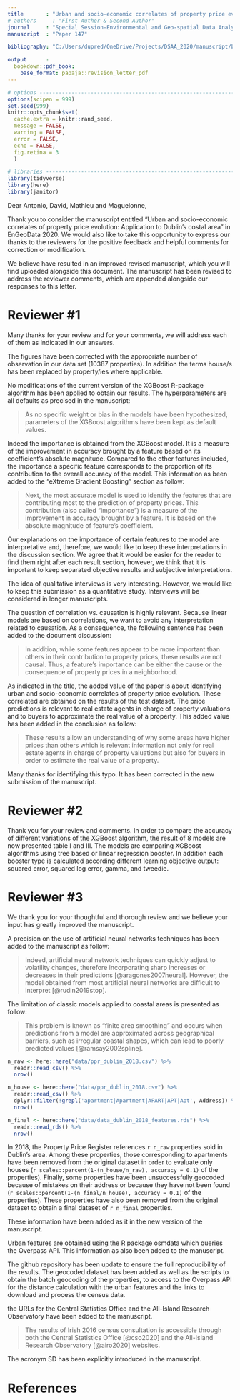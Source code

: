```yaml
---
title       : "Urban and socio-economic correlates of property price evolution: Application to Dublin's costal area"
# authors     : "First Author & Second Author"
journal     : "Special Session-Environmental and Geo-spatial Data Analytics (EnGeoData) of the 7th IEEE International Conference on Data Science and Advanced Analytics (DSAA'2020)."
manuscript  : "Paper 147"

bibliography: "C:/Users/dupred/OneDrive/Projects/DSAA_2020/manuscript/bib/references.bib"

output      :
  bookdown::pdf_book:
    base_format: papaja::revision_letter_pdf
---
```


```r
# options ----------------------------------------------------------------------
options(scipen = 999)
set.seed(999)
knitr::opts_chunk$set(
  cache.extra = knitr::rand_seed,
  message = FALSE, 
  warning = FALSE, 
  error = FALSE, 
  echo = FALSE, 
  fig.retina = 3
  )

# libraries --------------------------------------------------------------------
library(tidyverse)
library(here)
library(janitor)
```

Dear Antonio, David, Mathieu and Maguelonne,

Thank you to consider the manuscript entitled "Urban and socio-economic correlates of property price evolution: Application to Dublin's costal area" in EnGeoData 2020. We would also like to take this opportunity to express our thanks to the reviewers for the positive feedback and helpful comments for correction or modification.

We believe have resulted in an improved revised manuscript, which you will find uploaded alongside this document. The manuscript has been revised to address the reviewer comments, which are appended alongside our responses to this letter.

# Reviewer \#1

\RC{Urban and socio-economic correlates of property price evolution: Application to Dublin’s costal area

Hypothesis : By taking into account either urban or socio-economic features, it is possible to accurately estimate housing prices and to predict their evolution. 

Proposal : By using machine learning algorithms, prediction of house prices has become more and more accurate. In this paper, an alternative machine learning algorithm is used to identify urban and socio-economic correlates of property price evolution in the area of Dublin, Ireland in 2018.}

Many thanks for your review and for your comments, we will address each of them as indicated in our answers. 

\RC{Page 1 : « 10389 houses » in the Abstract and « 10395 properties » in the Method section and « 10387 Properties » in Discussion section ?}

The figures have been corrected with the appropriate number of observation in our data set (10387 properties). In addition the terms house/s has been replaced by property/ies where applicable.

\RC{Page 2 : « an eXtreme Gradient Boosting (XGBoost) regression model was calculated to examine the extent to which house prices rely on urban and on socio-economic features ». Could you explain wether you worked on the XGBoost algorithm or not ? What was your contribution to develop/adapt/or parameterize this algorithm ?}

No modifications of the current version of the XGBoost R-package algorithm has been applied to obtain our results. The hyperparameters are all defaults as precised in the manuscript:

> As no specific weight or bias in the models have been hypothesized, parameters of the XGBoost algorithms have been kept as default values.

\RC{I suppose that Urban features importance is computed by the XGBoost model (Table I). Could you explain this stage and comment results ? Embassy importance is detected thanks to statistical computations. Is it possible to comment and validate it by qualitative interviews with experts ?
Page 4 : Similarly, I couldn’t understand how Socio-Economic features importance is computed (Table II). Could you explain this stage and comment results ? Religion importance is detected thanks to statistical computations. Is it possible to comment and validate it by qualitative interviews with experts ?}

Indeed the importance is obtained from the XGBoost model. It is a measure of the improvement in accuracy brought by a feature based on its coefficient's absolute magnitude. Compared to the other features included, the importance a specific feature corresponds to the proportion of its contribution to the overall accuracy of the model. This information as been added to the "eXtreme Gradient Boosting" section as follow:

> Next, the most accurate model is used to identify the features that are contributing most to the prediction of property prices. This contribution (also called "importance") is a measure of the improvement in accuracy brought by a feature. It is based on the absolute magnitude of feature's coefficient.

Our explanations on the importance of certain features to the model are interpretative and, therefore, we would like to keep these interpretations in the discussion section. We agree that it would be easier for the reader to find them right after each result section, however, we think that it is important to keep separated objective results and subjective interpretations.

The idea of qualitative interviews is very interesting. However, we would like to keep this submission as a quantitative study. Interviews will be considered in longer manuscripts.

\RC{« Embassies are in general located in the most expensive areas of cities ». Are the ambassies installed in expensive areas or are the areas expensive because of their embassies ?}

The question of correlation vs. causation is highly relevant. Because linear models are based on correlations, we want to avoid any interpretation related to causation. As a consequence, the following sentence has been added to the document discussion:

> In addition, while some features appear to be more important than others in their contribution to property prices, these results are not causal. Thus, a feature's importance can be either the cause or the consequence of property prices in a neighborhood. 

\RC{Globally, it is difficult to evaluate the added-value of this research work :

- Is it a proposal of a new regression model ? If yes, you should better explain XGBoost and its originality

- Is it a experiment of an existing regression model applied to housing prices ? If yes, you should comment the results on the $20\%$ of the original dataset : are the price predictions relevant ? Is this approach better than existing ones for price prediction ? Number of parameters ? Computation speed ? etc.
  
What was not possible before and what is possible now thanks to this work ?}
  
As indicated in the title, the added value of the paper is about identifying urban and socio-economic correlates of property price evolution. These correlated are obtained on the results of the test dataset. The price predictions is relevant to real estate agents in charge of property valuations and to buyers to approximate the real value of a property. This added value has been added in the conclusion as follow:

> These results allow an understanding of why some areas have higher prices than others which is relevant information not only for real estate agents in charge of property valuations but also for buyers in order to estimate the real value of a property.

\RC{Typos : Page 1 : « 10395 property »}

Many thanks for identifying this typo. It has been corrected in the new submission of the manuscript.

# Reviewer \#2

\RC{This paper presents machine learning experiments to estimate price changes in the real estate market. 

The main method is the XGBoost algorithm. Perhaps more methods could have been tried, including some simple baseline to put the presented results into perspective.

The focus of the paper in on the contribution of the proposed features. 

There in not much novelty, but the experiments are well executed and the results are convincing. Real data is used for training and testing.}

Thank you for your review and comments. In order to compare the accuracy of different variations of the XGBoost algorithm, the result of 8 models are now presented table I and III. The models are comparing XGBoost algorithms using tree based or linear regression booster. In addition each booster type is calculated according different learning objective output: squared error, squared log error, gamma, and tweedie. 

# Reviewer \#3

\RC{The topic of the paper fits well with the special session main topics. Below some suggestions of improvement that can be made to this contribution.}

We thank you for your thoughtful and thorough review and we believe your input has greatly improved the manuscript.

\RC{Concerning the following statement: “techniques used usually include artificial neural networks due to the volatility of the market”, even though it is backed up by bibliographic references, it would be worth further explaining it. The same applies to the following statement "While these methods are efficient in a non-restricted space, they have limitations when they are used in coastal areas.", explain why.}

A precision on the use of artificial neural networks techniques has been added to the manuscript as follow:

> Indeed, artificial neural network techniques can quickly adjust to volatility changes, therefore incorporating sharp increases or decreases in their predictions [@aragones2007neural]. However, the model obtained from most artificial neural networks are difficult to interpret [@rudin2019stop].

The limitation of classic models applied to coastal areas is presented as follow:

> This problem is known as "finite area smoothing" and occurs when predictions from a model are approximated across geographical barriers, such as irregular coastal shapes, which can lead to poorly predicted values [@ramsay2002spline]. 

\RC{There are some issues related to the data acquisition process and the possible presence of errors. You noted that errors may occur when the data is being filed, could you provide some calculated information about the quality of the data used based on missing values, incoherent values, etc. Also, property addresses were geocoded relying on OSM geocoder, can you estimate accuracy of the process? The quality of OSM data is usually weak, what are the sources reported on the OSM urban features you extracted (source key: https://wiki.openstreetmap.org/wiki/Key:source)?}

```r
n_raw <- here::here("data/ppr_dublin_2018.csv") %>% 
  readr::read_csv() %>% 
  nrow()

n_house <- here::here("data/ppr_dublin_2018.csv") %>% 
  readr::read_csv() %>% 
  dplyr::filter(!grepl('apartment|Apartment|APART|APT|Apt', Address)) %>% 
  nrow()

n_final <- here::here("data/data_dublin_2018_features.rds") %>% 
  readr::read_rds() %>% 
  nrow()
```

In 2018, the Property Price Register references `r n_raw` properties sold in Dublin's area. Among these properties, those corresponding to apartments have been removed from the original dataset in order to evaluate only houses (`r scales::percent(1-(n_house/n_raw), accuracy = 0.1)` of the properties). Finally, some properties have been unsuccessfully geocoded because of mistakes on their address or because they have not been found (`r scales::percent(1-(n_final/n_house), accuracy = 0.1)` of the properties). These properties have also been removed from the original dataset to obtain a final dataset of `r n_final` properties.

These information have been added as it in the new version of the manuscript.

Urban features are obtained using the R package osmdata which queries the Overpass API. This information as also been added to the manuscript.

\RC{Input data is not available in the github repository given by the authors, can we suppose it is due to restrictions to share the data, if so, this should be said clearly.}

The github repository has been update to ensure the full reproducibility of the results. The geocoded dataset has been added as well as the scripts to obtain the batch geocoding of the properties, to access to the Overpass API for the distance calculation with the urban features and the links to download and process the census data.

\RC{Add URL to point to the Central Statistics Office and All-Island Research Observatory where data is available.}

the URLs for the Central Statistics Office and the All-Island Research Observatory have been added to the manuscript.

> The results of Irish 2016 census consultation is accessible through both the Central Statistics Office [@cso2020] and the All-Island Research Observatory [@airo2020] websites.

\RC{explicit acronym "SD".}

The acronym SD has been explicitly introduced in the manuscript.

# References